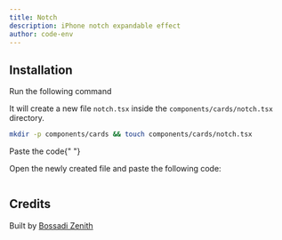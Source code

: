 ```yaml
---
title: Notch
description: iPhone notch expandable effect
author: code-env
---
```


<ComponentPreview name="notch-cards" height={100} />

## Installation

<Steps>

<Step>Run the following command</Step>

It will create a new file `notch.tsx` inside the `components/cards/notch.tsx` directory.

```bash
mkdir -p components/cards && touch components/cards/notch.tsx
```

<Step>Paste the code</Step>{" "}

Open the newly created file and paste the following code:

```jsx file=<rootDir>/fg/cards/notch.tsx

```

</Steps>

## Credits

Built by [Bossadi Zenith](https://github.com/code-env)
